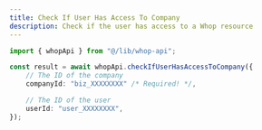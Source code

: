 ```yaml
---
title: Check If User Has Access To Company
description: Check if the user has access to a Whop resource
---
```


```typescript
import { whopApi } from "@/lib/whop-api";

const result = await whopApi.checkIfUserHasAccessToCompany({
	// The ID of the company
	companyId: "biz_XXXXXXXX" /* Required! */,

	// The ID of the user
	userId: "user_XXXXXXXX",
});

```
